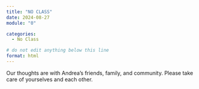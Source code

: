```yaml
---
title: "NO CLASS"
date: 2024-08-27
module: "0"

categories: 
  - No Class

# do not edit anything below this line
format: html
---
```


Our thoughts are with Andrea's friends, family, and community.
Please take care of yourselves and each other.